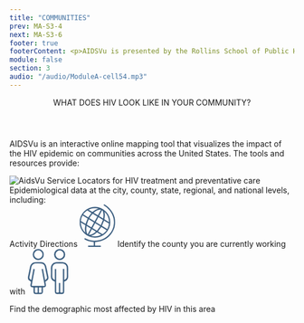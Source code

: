 ```yaml
---
title: "COMMUNITIES"
prev: MA-S3-4
next: MA-S3-6
footer: true
footerContent: <p>AIDSVu is presented by the Rollins School of Public Health at Emory University in partnership with Gilead and the Center for AIDS Research at Emory University (CFAR).<br/><span class='font-bold'> Reference&#58; 1. </span>Hess KL, Hu X, Lansky A, Mermin J, Hall HI. Lifetime risk of a diagnosis of HIV infection in the United States. Ann Epidemiol. 2017;27(4):238-243. doi:10.1016/j.annepidem.2017.02.003</p>
module: false
section: 3
audio: "/audio/ModuleA-cell54.mp3"
---
```


<Header>
  WHAT DOES <span className="text-red"> HIV LOOK LIKE </span>IN YOUR COMMUNITY?
</Header>
<SubHeader>
  <p className='font-medium'>
  AIDSVu is an interactive online mapping tool that visualizes the impact of the
  HIV epidemic on communities across the United States. The tools and resources
  provide:
  </p>
</SubHeader>
<SingleLayout>
  <DoubleLayout center bg>
    <div className="font-sans text-2xl text-ui-text">
      <Image src="/Image_20.png" alt="AidsVu" width={300} height={75} />
      <PP className='text-base 2xltext-2xl'>
      Service Locators for HIV treatment and preventative care <br />
      Epidemiological data at the city, county, state, regional, and national levels,
      including:
      </PP>
      <List
      fontSize='text-base 2xl:text-2xl'
        list="Prevalence
      New diagnoses
      Mortality"
      />
    </div>
    <div className='font-sans'>
      <PP className='text-lg 2xl:text-3xl text-center font-medium text-[#395C7E]'>Activity Directions </PP>
      <PotatoLayout gap w80 space Cspace>
        <svg xmlns="http://www.w3.org/2000/svg" xmlns:xlink="http://www.w3.org/1999/xlink" width="62.753" height="74.893" viewBox="0 0 62.753 74.893">
  <defs>
    <clipPath id="clip-path">
      <rect id="Rectangle_48" data-name="Rectangle 48" width="62.753" height="74.893" fill="#395c7e" stroke="#395c7e" stroke-width="0.5"/>
    </clipPath>
  </defs>
  <g id="Group_229" data-name="Group 229" clip-path="url(#clip-path)">
    <path id="Path_191" data-name="Path 191" d="M27,66.183A26.936,26.936,0,1,1,54.021,39.739,26.959,26.959,0,0,1,27,66.183M48.925,51.663a1.56,1.56,0,0,0,.228-.243,26.181,26.181,0,0,0,3.013-9.343.9.9,0,0,0-.547-1.01c-2.7-1.618-5.38-3.263-8.07-4.895a3.808,3.808,0,0,0-.479-.227l-3.936,9.717,9.791,6M5.087,26.766a25.531,25.531,0,0,0-3.159,9.4,1.206,1.206,0,0,0,.689,1.391C5.1,39.011,7.539,40.533,10,42.026c.27.164.556.3.712.386l3.758-9.88L5.087,26.766m11.041,6.789a43.317,43.317,0,0,0-3.537,9.6.849.849,0,0,0,.372.661c1.235.791,2.5,1.54,3.751,2.3,1.377.834,2.756,1.665,4.208,2.543l4.951-9.12-9.746-5.981m22.177,13.65-6.126,8.283c2.592,1.579,5.22,3.2,7.878,4.768a1.14,1.14,0,0,0,1.032-.084c1.506-1.2,3.029-2.387,4.412-3.718a34.342,34.342,0,0,0,2.642-3.212l-9.838-6.037m-11.61-9.2,4.925-9.077-8.573-5.183a35.632,35.632,0,0,0-6.083,8.289L26.7,38.008m14.85-3.074-8.424-5.1-4.921,9.1,9.443,5.8,3.9-9.8m-14.2,5.53-4.924,9.1,8.214,4.983L36.8,46.28l-9.454-5.816m-12.1-9.486,6.075-8.308c-2.4-1.459-4.869-2.98-7.367-4.451A1.058,1.058,0,0,0,13,18.3c-1.5,1.2-3.026,2.387-4.407,3.718a34.835,34.835,0,0,0-2.662,3.235l9.319,5.722M43.775,20.31a1.628,1.628,0,0,0-.06.416,26.073,26.073,0,0,1,.014,11.533c-.328,1.762-.323,1.769,1.224,2.711,2.392,1.456,4.79,2.9,7.339,4.447A25.435,25.435,0,0,0,43.775,20.31M10.322,58.244c.045-.224.08-.289.066-.34a27.5,27.5,0,0,1-.1-12.605,1.13,1.13,0,0,0-.643-1.435c-2.367-1.4-4.7-2.849-7.051-4.277-.244-.148-.5-.269-.866-.459a25.724,25.724,0,0,0,8.6,19.117m31.486-25.19A29.213,29.213,0,0,0,42,21.79a6.1,6.1,0,0,0-2.288-4.14L33.947,28.277l7.861,4.777M12.081,45.366a31.017,31.017,0,0,0-.268,9.739,12.772,12.772,0,0,0,.824,3.352,17.691,17.691,0,0,0,1.552,2.6l5.879-10.834-7.987-4.856m20.362-17.99L38.1,16.953c-4.112-1.148-10.815,2.329-13.581,5.6l7.924,4.819m-1.709,29.3a26.111,26.111,0,0,1-11.347,6.643A25.447,25.447,0,0,0,38.777,61.59l-8.043-4.918M21.6,51.122,15.871,61.7c5.555.184,9.477-2.632,13.3-5.979L21.6,51.122M15.286,16.938,22.643,21.4C24.5,20.069,26.158,18.681,28,17.619s3.871-1.8,5.8-2.675a25.041,25.041,0,0,0-18.517,1.995" transform="translate(0 -7.78)" fill="#395c7e" stroke="#395c7e" stroke-width="0.5"/>
    <path id="Path_192" data-name="Path 192" d="M40.1,73.1V66.261c-2.049-.294-4.051-.512-6.026-.879a31.789,31.789,0,0,1-9.609-3.475c-.6-.333-1.229-.681-.8-1.452.4-.723,1.027-.4,1.6-.092a32.047,32.047,0,0,0,16.292,4.027c9.976-.228,18.7-3.6,25.564-11.01a31.931,31.931,0,0,0,8.59-19.223c.824-9.072-2.149-16.954-7.734-23.962a35.018,35.018,0,0,0-9.588-8.327C57.8,1.519,57.308,1.1,57.725.418,58.171-.315,58.8.075,59.326.4A38.313,38.313,0,0,1,73.747,15.819,33.212,33.212,0,0,1,72.432,49.2c-5.759,9.261-14.215,14.49-24.87,16.353-.933.163-1.878.268-2.82.369-.91.1-1.825.155-2.811.237V73.1h1q4.047,0,8.095,0c.619,0,1.248.05,1.272.836.024.821-.6.962-1.269.962q-10.027,0-20.053,0c-.625,0-1.253-.129-1.265-.881-.013-.817.628-.92,1.3-.918,3,.008,6,0,9.085,0" transform="translate(-14.865 0)" fill="#395c7e" stroke="#395c7e" stroke-width="0.5"/>
  </g>
</svg>
<PP className='text-base 2xl:text-2xl text-ui-text'>Identify the county you are currently working with</PP>
        </PotatoLayout>
        <PotatoLayout gap w80 space>
<svg xmlns="http://www.w3.org/2000/svg" width="72.579" height="81.149" viewBox="0 0 72.579 81.149">
  <g id="Group_227" data-name="Group 227" transform="translate(40.822 0.381)">
    <g id="Group_531" data-name="Group 531" transform="translate(0 0)">
      <path id="Path_151" data-name="Path 151" d="M31.368,60.073A10.143,10.143,0,0,0,29.4,53.9a9.838,9.838,0,0,0-7.334-4.34q-3.16-.155-6.339-.206a.255.255,0,0,1-.084,0q-3.174.049-6.339.206A9.838,9.838,0,0,0,1.972,53.9a10.143,10.143,0,0,0-1.966,6.17c.183,5,.169,10.009,0,15.006a8.949,8.949,0,0,0,1.769,5.739,8.691,8.691,0,0,0,1.633,1.661c.009,0,.019.014.028.019.53.347,1.093.676,1.689,1.018.221.1.446.192.676.277.361.127.709.286,1.281.521v2.262c0,5-.019,10,.009,15.011.014,2.736,1,4.246,3.158,4.734.084.019.169.038.258.052a.668.668,0,0,1,.094.019c.188.028.38.052.582.07.1.009.211.019.319.023l.206.014c.075,0,.15,0,.225,0,.216,0,.427,0,.643,0h.2q1.3.014,2.59.014h.638q1.3,0,2.59-.014h.2c.216,0,.427,0,.643,0,.075,0,.15,0,.225,0s.141,0,.206-.014c.108,0,.216-.014.319-.023.2-.019.394-.042.582-.07a.552.552,0,0,0,.094-.019c.089-.014.174-.033.258-.052,2.154-.488,3.144-2,3.158-4.734.028-5.007.009-10.009.009-15.011V84.313c.572-.235.92-.394,1.281-.521.23-.084.455-.174.676-.277.6-.343,1.159-.671,1.689-1.018.009,0,.019-.014.028-.019A8.691,8.691,0,0,0,29.6,80.818a8.949,8.949,0,0,0,1.769-5.739c-.169-5-.183-10.009,0-15.006M21.28,61.692c-.117,13.837.1,27.558-.056,41.428h-.859a5,5,0,0,1-2.44,0h-.582v-.089c-.042,0-.084-.014-.127-.019V86.4H14.157v16.611c-.042,0-.084.014-.127.019v.089h-.582a5,5,0,0,1-2.44,0H10.15c-.16-13.87.061-27.591-.056-41.428H7.044V80.785c-.038-.019-.075-.042-.113-.061C4.2,79.269,3.22,78.082,3.173,75.464c-.094-5.218.023-10.44.127-15.658v-.042a7.639,7.639,0,0,1,.211-1.67v0a6.549,6.549,0,0,1,4.345-5.007,8.392,8.392,0,0,1,1.642-.4,8.3,8.3,0,0,1,1.675-.141c.413,0,.821.009,1.234.009h.211c.938,0,1.882,0,2.82,0h.5c.938,0,1.882,0,2.82,0,.07,0,.141,0,.211,0,.413,0,.821,0,1.234-.009a8.3,8.3,0,0,1,1.675.141,8.392,8.392,0,0,1,1.642.4,6.549,6.549,0,0,1,4.345,5.007v0a7.639,7.639,0,0,1,.211,1.67v.042c.1,5.218.221,10.44.127,15.658-.047,2.618-1.028,3.805-3.758,5.26-.038.019-.075.042-.113.061V61.692Z" transform="translate(0 -26.197)" fill="#395c7e" stroke="#fff" stroke-linecap="round" stroke-linejoin="round" stroke-width="0.75"/>
      <path id="Path_152" data-name="Path 152" d="M19.579,0A10.038,10.038,0,0,0,9.524,10.352,10.149,10.149,0,1,0,19.579,0m.1,17.033a6.585,6.585,0,0,1-6.879-6.7,6.872,6.872,0,1,1,13.738-.277,6.653,6.653,0,0,1-6.86,6.973" transform="translate(-3.762 0)" fill="#395c7e" stroke="#fff" stroke-linecap="round" stroke-linejoin="round" stroke-width="0.75"/>
    </g>
  </g>
  <g id="Group_228" data-name="Group 228" transform="translate(0.291 0.381)">
    <g id="Group_530" data-name="Group 530" transform="translate(0 0)">
      <path id="Path_153" data-name="Path 153" d="M35.352,86.715c1.872-1.574,1.729-4.895,1.108-7.5-.719-3.029-1.2-6.119-1.8-9.174l-1.78-7.911,0,0v0c-1.459-4.557-4.578-7.287-8.827-7.454-3.842-.15-7.7-.047-11.54.077-3.436.116-5.84,2.007-7.458,4.921a23.975,23.975,0,0,0-1.228,2.815v0L2.166,70.61l-.244,1.2c-.347,1.716-.706,3.432-1.061,5.147L.224,80.066.052,81.272C-.1,83.151,0,85.188,1.546,86.719L4.13,88.593l1.326.779c-.167.963-.3,1.8-.454,2.636s-.359,1.673-.513,2.512c-.526,2.91.723,4.694,3.62,5.164.535.086,1.078.111,1.741.18,0,2.49-.039,4.835.009,7.18.056,3.081,1.553,4.583,4.608,4.634,2.426.043,4.848.017,7.274.009,3.855-.013,5.3-1.433,5.318-5.242.009-2.191,0-4.381,0-6.594.509-.068.779-.116,1.057-.141,3.564-.355,4.8-2.024,4.15-5.6-.287-1.592-.543-3.188-.817-4.771a2.885,2.885,0,0,1,.873-.59ZM17.022,108.5a5.359,5.359,0,0,1-.834.231c-3.252.21-3.355.116-3.355-3.132V99.885h4.189Zm6.914.077c-1.267.068-2.495.133-3.894.21v-9h3.894Zm6.906-22.447C29.576,79.5,28.356,73.1,27.111,66.562c-.988.137-1.8.248-2.841.394,1.7,9.94,3.718,19.635,5.455,29.6H7.48A10.327,10.327,0,0,1,7.5,94.695q2.413-12.9,4.869-25.788c.1-.556.1-1.125.167-1.921-.843-.15-1.639-.287-2.721-.475C8.563,73.053,7.326,79.505,6.085,86a5.638,5.638,0,0,1-2-1.352,3.9,3.9,0,0,1-.864-3.581Q3.61,79.122,4,77.178,5.275,70.791,6.53,64.4c.984-4.985,3.427-7,8.592-7,2.777,0,5.558.077,8.335.086a7.155,7.155,0,0,1,6.662,5.823c.663,3.547,1.4,7.077,2.139,10.611.5,2.426,1.018,4.852,1.506,7.283.385,1.9-.193,3.171-2.118,4.433-.244.163-.513.325-.8.488" transform="translate(0 -31.231)" fill="#395c7e" stroke="#fff" stroke-linecap="round" stroke-linejoin="round" stroke-width="0.6"/>
      <path id="Path_154" data-name="Path 154" d="M37.3,10.284a10.068,10.068,0,1,1-20.134-.341,10.068,10.068,0,1,1,20.134.341M27.257,17.191a6.958,6.958,0,0,0,7.092-6.885,7.067,7.067,0,0,0-6.954-7.319,7.188,7.188,0,0,0-7.273,7.045,7.14,7.14,0,0,0,7.135,7.159" transform="translate(-8.642 0)" fill="#395c7e" stroke="#fff" stroke-linecap="round" stroke-linejoin="round" stroke-width="0.6"/>
    </g>
  </g>
</svg>

<PP className='text-base 2xl:text-2xl text-ui-text'>Find the demographic most affected by HIV in this area</PP>
        </PotatoLayout>
<VisitButton/>
    </div>

  </DoubleLayout>
</SingleLayout>
